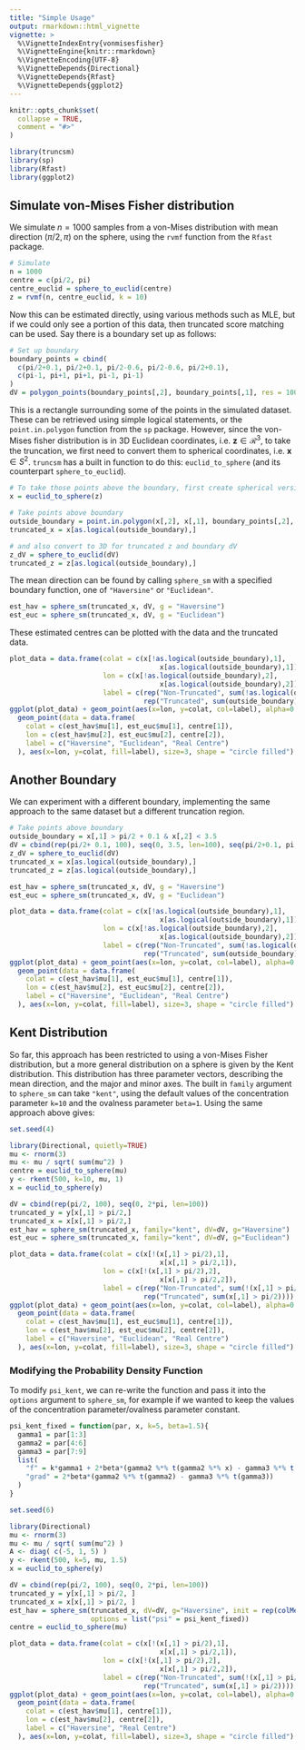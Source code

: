 ```yaml
---
title: "Simple Usage"
output: rmarkdown::html_vignette
vignette: >
  %\VignetteIndexEntry{vonmisesfisher}
  %\VignetteEngine{knitr::rmarkdown}
  %\VignetteEncoding{UTF-8}
  %\VignetteDepends{Directional}
  %\VignetteDepends{Rfast}
  %\VignetteDepends{ggplot2}
---
```


```r
knitr::opts_chunk$set(
  collapse = TRUE,
  comment = "#>"
)
```

```r
library(truncsm)
library(sp)
library(Rfast)
library(ggplot2)
```


## Simulate von-Mises Fisher distribution

We simulate $n=1000$ samples from a von-Mises distribution with mean direction $(\pi/2, \pi)$ on the sphere, using the `rvmf` function from the `Rfast` package.

```r
# Simulate
n = 1000              
centre = c(pi/2, pi) 
centre_euclid = sphere_to_euclid(centre)   
z = rvmf(n, centre_euclid, k = 10)          
```

Now this can be estimated directly, using various methods such as MLE, but if we could only see a portion of this data, then truncated score matching can be used. Say there is a boundary set up as follows:
```r
# Set up boundary
boundary_points = cbind(
  c(pi/2+0.1, pi/2+0.1, pi/2-0.6, pi/2-0.6, pi/2+0.1),
  c(pi-1, pi+1, pi+1, pi-1, pi-1)
)
dV = polygon_points(boundary_points[,2], boundary_points[,1], res = 100)
```

This is a rectangle surrounding some of the points in the simulated dataset. These can be retrieved using simple logical statements, or the `point.in.polygon` function from the `sp` package. However, since the von-Mises fisher distribution is in 3D Euclidean coordinates, i.e. $\boldsymbol{z} \in \mathcal{R}^3$, to take the truncation, we first need to convert them to spherical coordinates, i.e. $\boldsymbol{x} \in S^2$. `truncsm` has a built in function to do this: `euclid_to_sphere` (and its counterpart `sphere_to_euclid`).

```r
# To take those points above the boundary, first create spherical version of z
x = euclid_to_sphere(z)

# Take points above boundary
outside_boundary = point.in.polygon(x[,2], x[,1], boundary_points[,2], boundary_points[,1])
truncated_x = x[as.logical(outside_boundary),]

# and also convert to 3D for truncated z and boundary dV
z_dV = sphere_to_euclid(dV) 
truncated_z = z[as.logical(outside_boundary),]
```

The mean direction can be found by calling `sphere_sm` with a specified boundary function, one of `"Haversine"` or `"Euclidean"`.
```r
est_hav = sphere_sm(truncated_x, dV, g = "Haversine")
est_euc = sphere_sm(truncated_x, dV, g = "Euclidean")
```

These estimated centres can be plotted with the data and the truncated data.
```r
plot_data = data.frame(colat = c(x[!as.logical(outside_boundary),1],
                                     x[as.logical(outside_boundary),1]),
                       lon = c(x[!as.logical(outside_boundary),2],
                                     x[as.logical(outside_boundary),2]),
                       label = c(rep("Non-Truncated", sum(!as.logical(outside_boundary))), 
                                 rep("Truncated", sum(outside_boundary))))
ggplot(plot_data) + geom_point(aes(x=lon, y=colat, col=label), alpha=0.5)+ 
  geom_point(data = data.frame(
    colat = c(est_hav$mu[1], est_euc$mu[1], centre[1]),
    lon = c(est_hav$mu[2], est_euc$mu[2], centre[2]),
    label = c("Haversine", "Euclidean", "Real Centre")
  ), aes(x=lon, y=colat, fill=label), size=3, shape = "circle filled") 
```

## Another Boundary

We can experiment with a different boundary, implementing the same approach to the same dataset but a different truncation region.

```r
# Take points above boundary
outside_boundary = x[,1] > pi/2 + 0.1 & x[,2] < 3.5
dV = cbind(rep(pi/2+ 0.1, 100), seq(0, 3.5, len=100), seq(pi/2+0.1, pi, len=100), rep(3.5, 100))
z_dV = sphere_to_euclid(dV)
truncated_x = x[as.logical(outside_boundary),]
truncated_z = z[as.logical(outside_boundary),]

est_hav = sphere_sm(truncated_x, dV, g = "Haversine")
est_euc = sphere_sm(truncated_x, dV, g = "Euclidean")
```

```r
plot_data = data.frame(colat = c(x[!as.logical(outside_boundary),1],
                                     x[as.logical(outside_boundary),1]),
                       lon = c(x[!as.logical(outside_boundary),2],
                                     x[as.logical(outside_boundary),2]),
                       label = c(rep("Non-Truncated", sum(!as.logical(outside_boundary))), 
                                 rep("Truncated", sum(outside_boundary))))
ggplot(plot_data) + geom_point(aes(x=lon, y=colat, col=label), alpha=0.5) + 
  geom_point(data = data.frame(
    colat = c(est_hav$mu[1], est_euc$mu[1], centre[1]),
    lon = c(est_hav$mu[2], est_euc$mu[2], centre[2]),
    label = c("Haversine", "Euclidean", "Real Centre")
  ), aes(x=lon, y=colat, fill=label), size=3, shape = "circle filled")
```

## Kent Distribution

So far, this approach has been restricted to using a von-Mises Fisher distribution, but a more general distribution on a sphere is given by the Kent distribution. This distribution has three parameter vectors, describing the mean direction, and the major and minor axes. The built in `family` argument to `sphere_sm` can take `"kent"`, using the default values of the concentration parameter `k=10` and the ovalness parameter `beta=1`. Using the same approach above gives:

```r
set.seed(4)
```
```r
library(Directional, quietly=TRUE)
mu <- rnorm(3)
mu <- mu / sqrt( sum(mu^2) )
centre = euclid_to_sphere(mu)
y <- rkent(500, k=10, mu, 1)
x = euclid_to_sphere(y)

dV = cbind(rep(pi/2, 100), seq(0, 2*pi, len=100))
truncated_y = y[x[,1] > pi/2,]
truncated_x = x[x[,1] > pi/2,]
est_hav = sphere_sm(truncated_x, family="kent", dV=dV, g="Haversine")
est_euc = sphere_sm(truncated_x, family="kent", dV=dV, g="Euclidean")
```

```r
plot_data = data.frame(colat = c(x[!(x[,1] > pi/2),1],
                                     x[x[,1] > pi/2,1]),
                       lon = c(x[!(x[,1] > pi/2),2],
                                     x[x[,1] > pi/2,2]),
                       label = c(rep("Non-Truncated", sum(!(x[,1] > pi/2))), 
                                 rep("Truncated", sum(x[,1] > pi/2))))
ggplot(plot_data) + geom_point(aes(x=lon, y=colat, col=label), alpha=0.5) + 
  geom_point(data = data.frame(
    colat = c(est_hav$mu[1], est_euc$mu[1], centre[1]),
    lon = c(est_hav$mu[2], est_euc$mu[2], centre[2]),
    label = c("Haversine", "Euclidean", "Real Centre")
  ), aes(x=lon, y=colat, fill=label), size=3, shape = "circle filled")
```




### Modifying the Probability Density Function

To modify `psi_kent`, we can re-write the function and pass it into the `options` argument to `sphere_sm`, for example if we wanted to keep the values of the concentration parameter/ovalness parameter constant.

```r
psi_kent_fixed = function(par, x, k=5, beta=1.5){
  gamma1 = par[1:3]
  gamma2 = par[4:6]
  gamma3 = par[7:9]
  list(
    "f" = k*gamma1 + 2*beta*(gamma2 %*% t(gamma2 %*% x) - gamma3 %*% t(gamma3 %*% x)),
    "grad" = 2*beta*(gamma2 %*% t(gamma2) - gamma3 %*% t(gamma3))
  )
}
```
```r
set.seed(6)
```
```r
library(Directional)
mu <- rnorm(3)
mu <- mu / sqrt( sum(mu^2) )
A <- diag( c(-5, 1, 5) )
y <- rkent(500, k=5, mu, 1.5)
x = euclid_to_sphere(y)

dV = cbind(rep(pi/2, 100), seq(0, 2*pi, len=100))
truncated_y = y[x[,1] > pi/2, ]
truncated_x = x[x[,1] > pi/2, ]
est_hav = sphere_sm(truncated_x, dV=dV, g="Haversine", init = rep(colMeans(x), 3),
                    options = list("psi" = psi_kent_fixed))
centre = euclid_to_sphere(mu)
```

```r
plot_data = data.frame(colat = c(x[!(x[,1] > pi/2),1],
                                     x[x[,1] > pi/2,1]),
                       lon = c(x[!(x[,1] > pi/2),2],
                                     x[x[,1] > pi/2,2]),
                       label = c(rep("Non-Truncated", sum(!(x[,1] > pi/2))), 
                                 rep("Truncated", sum(x[,1] > pi/2))))
ggplot(plot_data) + geom_point(aes(x=lon, y=colat, col=label), alpha=0.5) + 
  geom_point(data = data.frame(
    colat = c(est_hav$mu[1], centre[1]),
    lon = c(est_hav$mu[2], centre[2]),
    label = c("Haversine", "Real Centre")
  ), aes(x=lon, y=colat, fill=label), size=3, shape = "circle filled")
```












